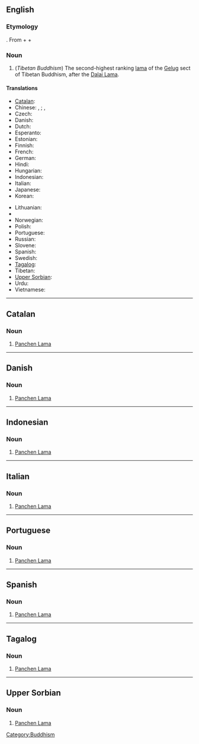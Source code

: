==English==
{{wikipedia}}

===Etymology===
{{etyl|bo}} {{term|lang=bo|sc=Tibt|པན་ཆེན་བླ་མ|tr=Pan-chen Bla-ma}}. From {{etyl|sa|-}} {{term|lang=sa|sc=Deva|tr=paṇḍita|||scholar}} + {{etyl|bo|-}} {{term|lang=bo|sc=Tibt|tr=chenpo|||great}} {{rfscript|Devanagari}} {{rfscript|Tibetan}} + {{etyl|bo|-}} {{term|lang=bo|sc=Tibt|བླ་མ|tr=bla-ma}}

===Noun===
{{en-noun}}

# (''Tibetan Buddhism'') The second-highest ranking [[lama]] of the [[Gelug]] sect of Tibetan Buddhism, after the [[Dalai Lama]].

====Translations====
{{trans-top|second-highest ranking lama of the Gelug sect of Tibetan Buddhism}}
* [[Catalan]]: {{t-|ca|Panchen Lama}}
* Chinese: {{t|cmn|班禪喇嘛|sc=Hant}}, {{t|cmn|班禅喇嘛|sc=Hans}}; {{t|cmn|班禪額爾德尼|sc=Hant}}, {{t|cmn|班禅额尔德尼|sc=Hans}}
* Czech: {{t|cs|Pančhenlama}}
* Danish: {{t-|da|Panchen Lama}}
* Dutch: {{t|nl|Panchen lama}}
* Esperanto: {{t|eo|Panĉen-lamao|xs=Esperanto}}
* Estonian: {{t|et|Pantšen-laama}}
* Finnish: {{t|fi|Panchen-lama}}
* French: {{t|fr|Panchen-lama}}
* German: {{t|de|Penchen Lama}}
* Hindi: {{t|hi|पंचेन लामा|xs=Hindi}}
* Hungarian: {{t|hu|Panchen Láma}}
* Indonesian: {{t-|id|Panchen Lama|xs=Indonesian}}
* Italian: {{t-|it|Panchen Lama}}
* Japanese: {{t|ja|パンチェン・ラマ}}
* Korean: {{t|ko|판첸 라마|sc=Hang}}
{{trans-mid}}
* Lithuanian: {{t|lt|Pančen Lama|xs=Lithuanian}}
* {{trreq|Nepali}}
* Norwegian: {{t-|no|Panchen Lama}}
* Polish: {{t|pl|panczenlama|m}}
* Portuguese: {{t-|pt|Panchen Lama}}
* Russian: {{t|ru|Панчен-лама}}
* Slovene: {{t|sl|Pančen Lama}}
* Spanish: {{t-|es|Panchen Lama}}
* Swedish: {{t|sv|Panchen lama}}
* [[Tagalog]]: {{t-|tl|Panchen Lama|xs=Tagalog}}
* Tibetan: {{tø|bo|པན་ཆེན་བླ་མ|tr=Pan-chen Bla-ma|sc=Tibt|xs=Tibetan}}
* [[Upper Sorbian]]: {{t-|hsb|Panchen Lama|xs=Upper Sorbian}}
* Urdu: {{t|ur|پنچن لاما|xs=Urdu}}
* Vietnamese: {{t|vi|Ban-thiền Lạt-ma|xs=Vietnamese}}
{{trans-bottom}}

[[Category:Buddhism]]

----

==Catalan==

===Noun===
{{ca-noun}}

# [[Panchen Lama]]

----

==Danish==

===Noun===
{{infl|da|noun}}

# [[Panchen Lama]]

----

==Indonesian==

===Noun===
{{infl|id|noun}}

# [[Panchen Lama]]

----

==Italian==

===Noun===
{{infl|it|noun}}

# [[Panchen Lama]]

----

==Portuguese==

===Noun===
{{infl|pt|noun}}

# [[Panchen Lama]]

----

==Spanish==

===Noun===
{{infl|es|noun}}

# [[Panchen Lama]]

----

==Tagalog==

===Noun===
{{infl|tl|noun}}

# [[Panchen Lama]]

----

==Upper Sorbian==

===Noun===
{{infl|hsb|noun}}

# [[Panchen Lama]]